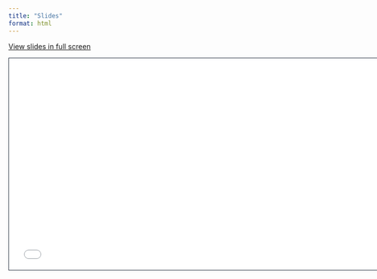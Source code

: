 ```yaml
---
title: "Slides"
format: html
---
```


[View slides in full screen](/slides/index.html)


```{=html}
<iframe class="slide-deck" src="/slides/" height="420" width="747" style="border: 1px solid #2e3846;"></iframe>
```